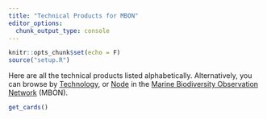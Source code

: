 ```yaml
---
title: "Technical Products for MBON"
editor_options: 
  chunk_output_type: console
---
```


```r
knitr::opts_chunk$set(echo = F)
source("setup.R")
```

Here are all the technical products listed alphabetically. Alternatively, you can browse by [Technology](tech.html), or [Node](node.html) in the [Marine Biodiversity Observation Network](https://marinebon.org) (MBON).

<div class="card-deck">

```r
get_cards()
```
</div>
